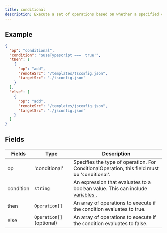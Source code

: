 ```yaml
---
title: conditional
description: Execute a set of operations based on whether a specified condition evaluates to true or false.
---
```


## Example

```json
{
  "op": "conditional",
  "condition": "$useTypescript === 'true'",
  "then": [
    {
      "op": "add",
      "remoteSrc": "/templates/tsconfig.json",
      "targetSrc": "./tsconfig.json"
    }
  ],
  "else": [
    {
      "op": "add",
      "remoteSrc": "/templates/jsconfig.json",
      "targetSrc": "./jsconfig.json"
    }
  ]
}
```

## Fields

| Fields    | Type                     | Description                                                                                                  |
| --------- | ------------------------ | ------------------------------------------------------------------------------------------------------------ |
| op        | 'conditional'            | Specifies the type of operation. For ConditionalOperation, this field must be 'conditional'.                 |
| condition | `string`                 | An expression that evaluates to a boolean value. This can include <a href='/docs/variables'> variables </a>. |
| then      | `Operation[]`            | An array of operations to execute if the condition evaluates to true.                                        |
| else      | `Operation[]` (optional) | An array of operations to execute if the condition evaluates to false.                                       |
